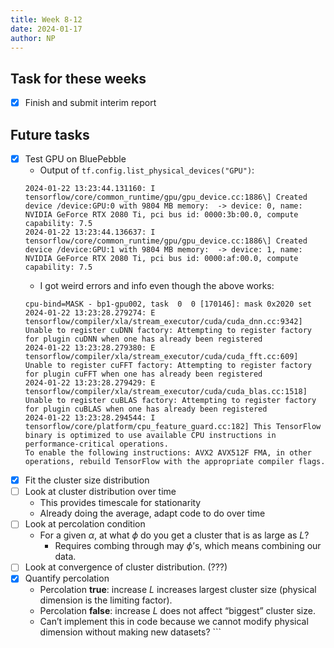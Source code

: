 ```yaml
---
title: Week 8-12
date: 2024-01-17
author: NP
---
```


## Task for these weeks

- [x] Finish and submit interim report

## Future tasks

- [x] Test GPU on BluePebble
  - Output of `tf.config.list_physical_devices("GPU")`:
```
2024-01-22 13:23:44.131160: I tensorflow/core/common_runtime/gpu/gpu_device.cc:1886\] Created device /device:GPU:0 with 9804 MB memory:  -> device: 0, name: NVIDIA GeForce RTX 2080 Ti, pci bus id: 0000:3b:00.0, compute capability: 7.5
2024-01-22 13:23:44.136637: I tensorflow/core/common_runtime/gpu/gpu_device.cc:1886\] Created device /device:GPU:1 with 9804 MB memory:  -> device: 1, name: NVIDIA GeForce RTX 2080 Ti, pci bus id: 0000:af:00.0, compute capability: 7.5
```
  - I got weird errors and info even though the above works:
```
cpu-bind=MASK - bp1-gpu002, task  0  0 [170146]: mask 0x2020 set
2024-01-22 13:23:28.279274: E tensorflow/compiler/xla/stream_executor/cuda/cuda_dnn.cc:9342] Unable to register cuDNN factory: Attempting to register factory for plugin cuDNN when one has already been registered
2024-01-22 13:23:28.279380: E tensorflow/compiler/xla/stream_executor/cuda/cuda_fft.cc:609] Unable to register cuFFT factory: Attempting to register factory for plugin cuFFT when one has already been registered
2024-01-22 13:23:28.279429: E tensorflow/compiler/xla/stream_executor/cuda/cuda_blas.cc:1518] Unable to register cuBLAS factory: Attempting to register factory for plugin cuBLAS when one has already been registered
2024-01-22 13:23:28.294544: I tensorflow/core/platform/cpu_feature_guard.cc:182] This TensorFlow binary is optimized to use available CPU instructions in performance-critical operations.
To enable the following instructions: AVX2 AVX512F FMA, in other operations, rebuild TensorFlow with the appropriate compiler flags.
```
- [x] Fit the cluster size distribution
- [ ] Look at cluster distribution over time
  - This provides timescale for stationarity
  - Already doing the average, adapt code to do over time
- [ ] Look at percolation condition
  - For a given $\alpha$, at what $\phi$ do you get a cluster that is as large as $L$?
    - Requires combing through may $\phi$'s, which means combining our data.
- [ ] Look at convergence of cluster distribution. (???)
- [x] Quantify percolation
  - Percolation **true**: increase $L$ increases largest cluster size
    (physical dimension is the limiting factor).
  - Percolation **false**: increase $L$ does not affect "biggest" cluster size.
  - Can't implement this in code because we cannot modify physical dimension without
    making new datasets?
```
